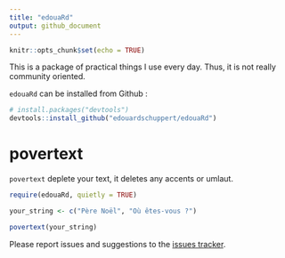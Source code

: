 ```yaml
---
title: "edouaRd"
output: github_document
---
```


```r
knitr::opts_chunk$set(echo = TRUE)
```

This is a package of practical things I use every day. Thus, it is not really community oriented.

`edouaRd` can be installed from Github :

```r
# install.packages("devtools")
devtools::install_github("edouardschuppert/edouaRd")
```

# povertext

`povertext` deplete your text, it deletes any accents or umlaut.

```r
require(edouaRd, quietly = TRUE)

your_string <- c("Père Noël", "Où êtes-vous ?")

povertext(your_string)

```

Please report issues and suggestions to the [issues tracker](https://github.com/edouardschuppert/edouaRd/issues).
